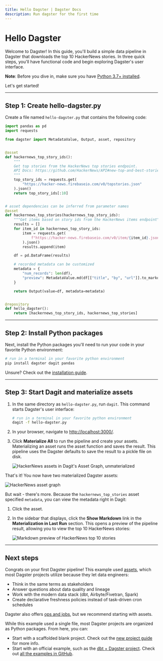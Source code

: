 ```yaml
---
title: Hello Dagster | Dagster Docs
description: Run dagster for the first time
---
```


# Hello Dagster

Welcome to Dagster! In this guide, you'll build a simple data pipeline in Dagster that downloads the top 10 HackerNews stories. In three quick steps, you'll have functional code and begin exploring Dagster's user interface.

**Note**: Before you dive in, make sure you have [Python 3.7+ installed](https://www.python.org/).

Let's get started!

---

## Step 1: Create hello-dagster.py

Create a file named `hello-dagster.py` that contains the following code:

```python file=/getting-started/hello-dagster/hello-dagster.py
import pandas as pd
import requests

from dagster import MetadataValue, Output, asset, repository


@asset
def hackernews_top_story_ids():
    """
    Get top stories from the HackerNews top stories endpoint.
    API Docs: https://github.com/HackerNews/API#new-top-and-best-stories
    """
    top_story_ids = requests.get(
        "https://hacker-news.firebaseio.com/v0/topstories.json"
    ).json()
    return top_story_ids[:10]


# asset dependencies can be inferred from parameter names
@asset
def hackernews_top_stories(hackernews_top_story_ids):
    """Get items based on story ids from the HackerNews items endpoint"""
    results = []
    for item_id in hackernews_top_story_ids:
        item = requests.get(
            f"https://hacker-news.firebaseio.com/v0/item/{item_id}.json"
        ).json()
        results.append(item)

    df = pd.DataFrame(results)

    # recorded metadata can be customized
    metadata = {
        "num_records": len(df),
        "preview": MetadataValue.md(df[["title", "by", "url"]].to_markdown()),
    }

    return Output(value=df, metadata=metadata)


@repository
def hello_dagster():
    return [hackernews_top_story_ids, hackernews_top_stories]
```

---

## Step 2: Install Python packages

Next, install the Python packages you'll need to run your code in your favorite Python environment:

```bash
# run in a terminal in your favorite python environment
pip install dagster dagit pandas
```

Unsure? Check out the [installation guide](/getting-started/install).

---

## Step 3: Start Dagit and materialize assets

1. In the same directory as `hello-dagster.py`, run `dagit`. This command starts Dagster's user interface:

   ```bash
   # run in a terminal in your favorite python environment
   dagit -f hello-dagster.py
   ```

2. In your browser, navigate to [http://localhost:3000/](http://localhost:3000).

3. Click **Materialize All** to run the pipeline and create your assets. Materializing an asset runs the asset function and saves the result. This pipeline uses the Dagster defaults to save the result to a pickle file on disk.

   <Image
   alt="HackerNews assets in Dagit's Asset Graph, unmaterialized"
   src="/images/getting-started/hello-dagster/hello-dagster-unmaterialized.png"
   width={1000}
   height={816}
   />

That's it! You now have two materialized Dagster assets:

<Image
alt="HackerNews asset graph"
src="/images/getting-started/hello-dagster/hello-dagster.png"
width={1331}
height={874}
/>

But wait - there's more. Because the `hackernews_top_stories` asset specified `metadata`, you can view the metadata right in Dagit:

1. Click the asset.
2. In the sidebar that displays, click the **Show Markdown** link in the **Materialization in Last Run** section. This opens a preview of the pipeline result, allowing you to view the top 10 HackerNews stories:

   <Image
   alt="Markdown preview of HackerNews top 10 stories"
   src="/images/getting-started/hello-dagster/hn-preview.png"
   width={3444}
   height={1754}
   />

---

## Next steps

Congrats on your first Dagster pipeline! This example used [assets](/tutorial#assets), which most Dagster projects utilize because they let data engineers:

- Think in the same terms as stakeholders
- Answer questions about data quality and lineage
- Work with the modern data stack (dbt, Airbyte/Fivetran, Spark)
- Create declarative freshness policies instead of task-driven cron schedules

Dagster also offers [ops and jobs](/tutorial#ops-and-jobs), but we recommend starting with assets.

While this example used a single file, most Dagster projects are organized as Python packages. From here, you can:

- Start with a scaffolded blank project. Check out the [new project guide](/getting-started/create-new-project) for more info.
- Start with an official example, such as the [dbt + Dagster project](/integrations/dbt/using-dbt-with-dagster). Check out [all the examples in GitHub](https://github.com/dagster-io/dagster/tree/master/examples).
